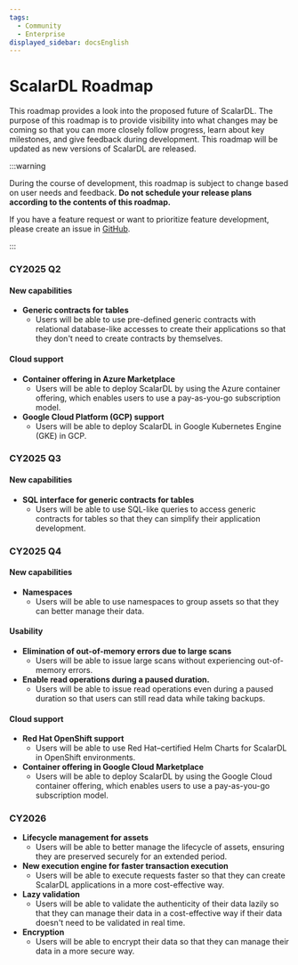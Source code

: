 ```yaml
---
tags:
  - Community
  - Enterprise
displayed_sidebar: docsEnglish
---
```


# ScalarDL Roadmap

This roadmap provides a look into the proposed future of ScalarDL. The purpose of this roadmap is to provide visibility into what changes may be coming so that you can more closely follow progress, learn about key milestones, and give feedback during development. This roadmap will be updated as new versions of ScalarDL are released.

:::warning

During the course of development, this roadmap is subject to change based on user needs and feedback. **Do not schedule your release plans according to the contents of this roadmap.**

If you have a feature request or want to prioritize feature development, please create an issue in [GitHub](https://github.com/scalar-labs/scalardl/issues).

:::

### CY2025 Q2 

#### New capabilities

- **Generic contracts for tables**
    - Users will be able to use pre-defined generic contracts with relational database-like accesses to create their applications so that they don't need to create contracts by themselves.

#### Cloud support

- **Container offering in Azure Marketplace**
    - Users will be able to deploy ScalarDL by using the Azure container offering, which enables users to use a pay-as-you-go subscription model.
- **Google Cloud Platform (GCP) support**
    - Users will be able to deploy ScalarDL in Google Kubernetes Engine (GKE) in GCP.  

### CY2025 Q3

#### New capabilities

- **SQL interface for generic contracts for tables**
    - Users will be able to use SQL-like queries to access generic contracts for tables so that they can simplify their application development.

### CY2025 Q4

#### New capabilities

- **Namespaces**
    - Users will be able to use namespaces to group assets so that they can better manage their data.

#### Usability
- **Elimination of out-of-memory errors due to large scans**
    - Users will be able to issue large scans without experiencing out-of-memory errors.
- **Enable read operations during a paused duration.**
    - Users will be able to issue read operations even during a paused duration so that users can still read data while taking backups.

#### Cloud support

- **Red Hat OpenShift support**
    - Users will be able to use Red Hat–certified Helm Charts for ScalarDL in OpenShift environments.
- **Container offering in Google Cloud Marketplace**
    - Users will be able to deploy ScalarDL by using the Google Cloud container offering, which enables users to use a pay-as-you-go subscription model.

### CY2026

- **Lifecycle management for assets**
    - Users will be able to better manage the lifecycle of assets, ensuring they are preserved securely for an extended period.
- **New execution engine for faster transaction execution**  
    - Users will be able to execute requests faster so that they can create ScalarDL applications in a more cost-effective way.
- **Lazy validation**
    - Users will be able to validate the authenticity of their data lazily so that they can manage their data in a cost-effective way if their data doesn't need to be validated in real time.
- **Encryption**
    - Users will be able to encrypt their data so that they can manage their data in a more secure way.
